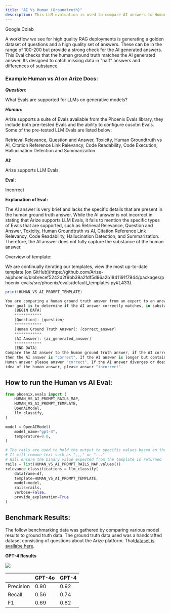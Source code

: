 ```yaml
---
title: "AI Vs Human (Groundtruth)"
description: This LLM evaluation is used to compare AI answers to Human answers. Its very useful in RAG system benchmarking to compare the human generated groundtruth.
---
```


<Card horizontal icon="https://storage.googleapis.com/arize-phoenix-assets/assets/images/phoenix-docs-images/gc.ico" href="https://colab.research.google.com/github/Arize-ai/phoenix/blob/main/tutorials/evals/evaluate_human_vs_ai_classifications.ipynb" >
    Google Colab
</Card>

A workflow we see for high quality RAG deployments is generating a golden dataset of questions and a high quality set of answers. These can be in the range of 100-200 but provide a strong check for the AI generated answers. This Eval checks that the human ground truth matches the AI generated answer. Its designed to catch missing data in "half" answers and differences of substance.

### Example Human vs AI on Arize Docs:

***Question:***

What Evals are supported for LLMs on generative models?

***Human:***

Arize supports a suite of Evals available from the Phoenix Evals library, they include both pre-tested Evals and the ability to configure cusotm Evals. Some of the pre-tested LLM Evals are listed below:

Retrieval Relevance, Question and Answer, Toxicity, Human Groundtruth vs AI, Citation Reference Link Relevancy, Code Readability, Code Execution, Hallucination Detection and Summarizaiton

**AI:**

Arize supports LLM Evals.

**Eval:**

Incorrect

**Explanation of Eval:**

The AI answer is very brief and lacks the specific details that are present in the human ground truth answer. While the AI answer is not incorrect in stating that Arize supports LLM Evals, it fails to mention the specific types of Evals that are supported, such as Retrieval Relevance, Question and Answer, Toxicity, Human Groundtruth vs AI, Citation Reference Link Relevancy, Code Readability, Hallucination Detection, and Summarization. Therefore, the AI answer does not fully capture the substance of the human answer.

Overview of template:

<Info>
We are continually iterating our templates, view the most up-to-date template [on GitHub](https://github.com/Arize-ai/phoenix/blob/ecef5242d2f9bb39a2fdf5d96a2b1841191f7944/packages/phoenix-evals/src/phoenix/evals/default_templates.py#L433).

</Info>

```csharp
print(HUMAN_VS_AI_PROMPT_TEMPLATE)

You are comparing a human ground truth answer from an expert to an answer from an AI model.
Your goal is to determine if the AI answer correctly matches, in substance, the human answer.
    [BEGIN DATA]
    ************
    [Question]: {question}
    ************
    [Human Ground Truth Answer]: {correct_answer}
    ************
    [AI Answer]: {ai_generated_answer}
    ************
    [END DATA]
Compare the AI answer to the human ground truth answer, if the AI correctly answers the question,
then the AI answer is "correct". If the AI answer is longer but contains the main idea of the
Human answer please answer "correct". If the AI answer diverges or does not contain the main
idea of the human answer, please answer "incorrect".
```

## How to run the Human vs AI Eval:

```python
from phoenix.evals import (
    HUMAN_VS_AI_PROMPT_RAILS_MAP,
    HUMAN_VS_AI_PROMPT_TEMPLATE,
    OpenAIModel,
    llm_classify,
)

model = OpenAIModel(
    model_name="gpt-4",
    temperature=0.0,
)

# The rails are used to hold the output to specific values based on the template
# It will remove text such as ",,," or "..."
# Will ensure the binary value expected from the template is returned
rails = list(HUMAN_VS_AI_PROMPT_RAILS_MAP.values())
relevance_classifications = llm_classify(
    dataframe=df,
    template=HUMAN_VS_AI_PROMPT_TEMPLATE,
    model=model,
    rails=rails,
    verbose=False,
    provide_explanation=True
)
```

## Benchmark Results:

The follow benchmarking data was gathered by comparing various model results to ground truth data. The ground truth data used was a handcrafted dataset consisting of questions about the Arize platform. That[dataset is availabe here](https://storage.googleapis.com/arize-phoenix-assets/evals/human_vs_ai/human_vs_ai_classifications.csv).

**GPT-4 Results**

<Frame caption="">
  <img src="https://storage.googleapis.com/arize-phoenix-assets/assets/images/phoenix-docs-images/29c7ffd2-image.jpeg" />
</Frame>

|           | GPT-4o | GPT-4 |
| --------- | ------ | ----- |
| Precision | 0.90   | 0.92  |
| Recall    | 0.56   | 0.74  |
| F1        | 0.69   | 0.82  |


